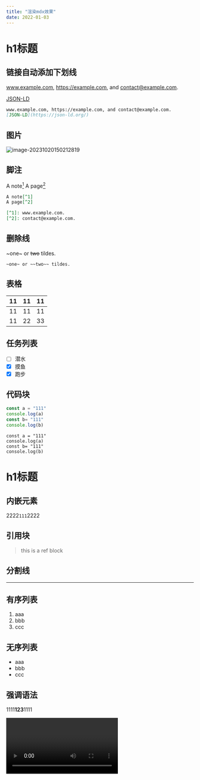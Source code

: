 ```yaml
---
title: "渲染mdx效果"
date: 2022-01-03
---
```



# h1标题
## 链接自动添加下划线

www.example.com, https://example.com, and contact@example.com.

[JSON-LD](https://json-ld.org/)


```markdown
www.example.com, https://example.com, and contact@example.com.
[JSON-LD](https://json-ld.org/)
```

## 图片
![image-20231020150212819](/mdpic/image-20231020150212819.png)



## 脚注

A note[^1]
A page[^2]

[^1]: www.example.com.
[^2]: contact@example.com.

```markdown
A note[^1]
A page[^2]

[^1]: www.example.com.
[^2]: contact@example.com.
```

## 删除线

~one~ or ~~two~~ tildes.

```
~one~ or ~~two~~ tildes.
```

## 表格


| 11   | 11   | 11   |
| ---- | ---- | ---- |
| 11   | 11   | 11   |
| 11   | 22   | 33   |

## 任务列表

* [ ] 潜水
* [x] 摸鱼
* [x] 跑步

## 代码块

```js
const a = "111"
console.log(a)
const b= "111"
console.log(b)
```

```
const a = "111"
console.log(a)
const b= "111"
console.log(b)
```

# h1标题
## 内嵌元素

2222`111`2222

## 引用块

> this is a ref block

## 分割线

---



## 有序列表

1. aaa
2. bbb
3. ccc

## 无序列表
- aaa
- bbb
- ccc

## 强调语法
1111**123**1111


<Video url='//player.bilibili.com/player.html?aid=535126186&bvid=BV1jM411X7Gc&cid=1314273178&p=1'  />